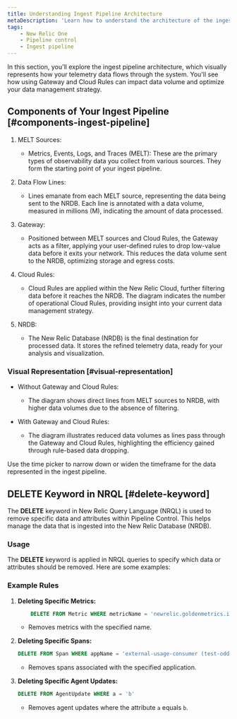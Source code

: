 ```yaml
---
title: Understanding Ingest Pipeline Architecture
metaDescription: 'Learn how to understand the architecture of the ingest pipeline in New Relic.'
tags:
    - New Relic One
    - Pipeline control
    - Ingest pipeline
---
```


In this section, you'll explore the ingest pipeline architecture, which visually represents how your telemetry data flows through the system. You'll see how using Gateway and Cloud Rules can impact data volume and optimize your data management strategy.

## Components of Your Ingest Pipeline [#components-ingest-pipeline]

1. MELT Sources:
    
    * Metrics, Events, Logs, and Traces (MELT): These are the primary types of observability data you collect from various sources. They form the starting point of your ingest pipeline.

2. Data Flow Lines:

    * Lines emanate from each MELT source, representing the data being sent to the NRDB. Each line is annotated with a data volume, measured in millions (M), indicating the amount of data processed.

3. Gateway:

    * Positioned between MELT sources and Cloud Rules, the Gateway acts as a filter, applying your user-defined rules to drop low-value data before it exits your network. This reduces the data volume sent to the NRDB, optimizing storage and egress costs.

4. Cloud Rules:

    * Cloud Rules are applied within the New Relic Cloud, further filtering data before it reaches the NRDB. The diagram indicates the number of operational Cloud Rules, providing insight into your current data management strategy.

5. NRDB:

    * The New Relic Database (NRDB) is the final destination for processed data. It stores the refined telemetry data, ready for your analysis and visualization.

### Visual Representation [#visual-representation]

* Without Gateway and Cloud Rules:

    * The diagram shows direct lines from MELT sources to NRDB, with higher data volumes due to the absence of filtering.

* With Gateway and Cloud Rules:

    * The diagram illustrates reduced data volumes as lines pass through the Gateway and Cloud Rules, highlighting the efficiency gained through rule-based data dropping.

<callout variant="tip">
    Use the time picker to narrow down or widen the timeframe for the data represented in the ingest pipeline.
</callout>


## DELETE Keyword in NRQL [#delete-keyword]

The **DELETE** keyword in New Relic Query Language (NRQL) is used to remove specific data and attributes within Pipeline Control. This helps manage the data that is ingested into the New Relic Database (NRDB).

### Usage

The **DELETE** keyword is applied in NRQL queries to specify which data or attributes should be removed. Here are some examples:

### Example Rules

1. **Deleting Specific Metrics:**

    ```sql
        DELETE FROM Metric WHERE metricName = 'newrelic.goldenmetrics.infra.kubernetes_pod.podScheduled'
    ```

    * Removes metrics with the specified name.

2. **Deleting Specific Spans:**

    ```sql 
    DELETE FROM Span WHERE appName = 'external-usage-consumer (test-odd-wire)'
    ```

    * Removes spans associated with the specified application.

3. **Deleting Specific Agent Updates:**

    ```sql
    DELETE FROM AgentUpdate WHERE a = 'b'
    ```

    * Removes agent updates where the attribute `a` equals `b`.
